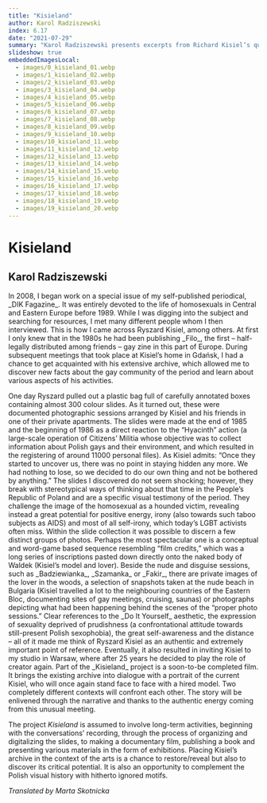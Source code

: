 ```yaml
---
title: "Kisieland"
author: Karol Radziszewski
index: 6.17
date: "2021-07-29"
summary: "Karol Radziszewski presents excerpts from Richard Kisiel’s queer slide archive and his own work on the archive."
slideshow: true
embeddedImagesLocal:
  - images/0_kisieland_01.webp
  - images/1_kisieland_02.webp
  - images/2_kisieland_03.webp
  - images/3_kisieland_04.webp
  - images/4_kisieland_05.webp
  - images/5_kisieland_06.webp
  - images/6_kisieland_07.webp
  - images/7_kisieland_08.webp
  - images/8_kisieland_09.webp
  - images/9_kisieland_10.webp
  - images/10_kisieland_11.webp
  - images/11_kisieland_12.webp
  - images/12_kisieland_13.webp
  - images/13_kisieland_14.webp
  - images/14_kisieland_15.webp
  - images/15_kisieland_16.webp
  - images/16_kisieland_17.webp
  - images/17_kisieland_18.webp
  - images/18_kisieland_19.webp
  - images/19_kisieland_20.webp
---
```


<TitleSlide>

# Kisieland

## Karol Radziszewski

</TitleSlide>

<TextSlide>
  In 2008, I began work on a special issue of my self-published periodical, _DIK
  Fagazine_. It was entirely devoted to the life of homosexuals in Central and
  Eastern Europe before 1989. While I was digging into the subject and searching
  for resources, I met many different people whom I then interviewed. This is
  how I came across Ryszard Kisiel, among others. At first I only knew that in
  the 1980s he had been publishing _Filo_, the first – half-legally distributed
  among friends – gay zine in this part of Europe. During subsequent meetings
  that took place at Kisiel’s home in Gdańsk, I had a chance to get acquainted
  with his extensive archive, which allowed me to discover new facts about the
  gay community of the period and learn about various aspects of his activities.
</TextSlide>

<FullscreenImageSlide
  image={props.localImages[0]}
  caption="Slide from the archive of Ryszard Kisiel. Courtesy of Karol Radziszewski."
/>

<TextSlide>
  One day Ryszard pulled out a plastic bag full of carefully annotated boxes
  containing almost 300 colour slides. As it turned out, these were documented
  photographic sessions arranged by Kisiel and his friends in one of their
  private apartments. The slides were made at the end of 1985 and the beginning
  of 1986 as a direct reaction to the “Hyacinth” action (a large-scale operation
  of Citizens’ Militia whose objective was to collect information about Polish
  gays and their environment, and which resulted in the registering of around
  11000 personal files). As Kisiel admits: “Once they started to uncover us,
  there was no point in staying hidden any more. We had nothing to lose, so we
  decided to do our own thing and not be bothered by anything.”
</TextSlide>

<ViewportImageSlide>
  <ViewportImage
    image={props.localImages[4]}
    caption="Slide from the archive of Ryszard Kisiel. Courtesy of Karol Radziszewski."
  ></ViewportImage>
</ViewportImageSlide>

<ViewportImageSlide>
  <ViewportImage
    image={props.localImages[5]}
    caption="Slide from the archive of Ryszard Kisiel. Courtesy of Karol Radziszewski."
  ></ViewportImage>
</ViewportImageSlide>

<TextSlide>
  The slides I discovered do not seem shocking; however, they break with
  stereotypical ways of thinking about that time in the People’s Republic of
  Poland and are a specific visual testimony of the period. They challenge the
  image of the homosexual as a hounded victim, revealing instead a great
  potential for positive energy, irony (also towards such taboo subjects as
  AIDS) and most of all self-irony, which today’s LGBT activists often miss.
</TextSlide>

<CarouselSlide>
  <Carousel
    images={[
      props.localImages[6],
      props.localImages[7],
      props.localImages[8],
      props.localImages[9],
      props.localImages[10],
    ]}
    captions={[
      "Slide from the archive of Ryszard Kisiel. Courtesy of Karol Radziszewski.",
      "Slide from the archive of Ryszard Kisiel. Courtesy of Karol Radziszewski.",
      "Slide from the archive of Ryszard Kisiel. Courtesy of Karol Radziszewski.",
      "Slide from the archive of Ryszard Kisiel. Courtesy of Karol Radziszewski.",
      "Slide from the archive of Ryszard Kisiel. Courtesy of Karol Radziszewski.",
    ]}
  />
</CarouselSlide>

<TextSlide>
  Within the slide collection it was possible to discern a few distinct groups
  of photos. Perhaps the most spectacular one is a conceptual and word-game
  based sequence resembling “film credits,” which was a long series of
  inscriptions pasted down directly onto the naked body of Waldek (Kisiel’s
  model and lover). Beside the nude and disguise sessions, such as
  _Badziewianka_, _Szamanka_ or _Fakir_, there are private images of the lover
  in the woods, a selection of snapshots taken at the nude beach in Bulgaria
  (Kisiel travelled a lot to the neighbouring countries of the Eastern Bloc,
  documenting sites of gay meetings, cruising, saunas) or photographs depicting
  what had been happening behind the scenes of the “proper photo sessions.”
</TextSlide>

<CarouselSlide>
  <Carousel
    images={[props.localImages[1], props.localImages[2], props.localImages[3]]}
    captions={[
      "Slide from the archive of Ryszard Kisiel. Courtesy of Karol Radziszewski.",
      "Slide from the archive of Ryszard Kisiel. Courtesy of Karol Radziszewski.",
      "Slide from the archive of Ryszard Kisiel. Courtesy of Karol Radziszewski.",
    ]}
  />
</CarouselSlide>

<TextSlide>
  Clear references to the _Do It Yourself_ aesthetic, the expression of
  sexuality deprived of prudishness (a confrontational attitude towards
  still-present Polish sexophobia), the great self-awareness and the distance –
  all of it made me think of Ryszard Kisiel as an authentic and extremely
  important point of reference. Eventually, it also resulted in inviting Kisiel
  to my studio in Warsaw, where after 25 years he decided to play the role of
  creator again. Part of the _Kisieland_ project is a soon-to-be completed film.
  It brings the existing archive into dialogue with a portrait of the current
  Kisiel, who will once again stand face to face with a hired model. Two
  completely different contexts will confront each other. The story will be
  enlivened through the narrative and thanks to the authentic energy coming from
  this unusual meeting.
</TextSlide>

<SplitSlide rightSticky>
  <CenterImageSlide
    image={props.localImages[12]}
    caption="Karol Radziszewski, photo from the film set for *Kisieland*."
  />
  <CenterImageSlide
    image={props.localImages[13]}
    caption="Karol Radziszewski, photo from the film set for *Kisieland*."
  />
</SplitSlide>

<SplitSlide rightSticky>
  <CenterImageSlide
    image={props.localImages[11]}
    caption="Karol Radziszewski, photo from the film set for *Kisieland*."
  />
  <CenterImageSlide
    image={props.localImages[18]}
    caption="Karol Radziszewski, photo from the film set for *Kisieland*."
  />
</SplitSlide>

<TextSlide>

The project _Kisieland_ is assumed to involve long-term activities, beginning with the conversations’ recording, through the process of organizing and digitalizing the slides, to making a documentary film, publishing a book and presenting various materials in the form of exhibitions. Placing Kisiel’s archive in the context of the arts is a chance to restore/reveal but also to discover its critical potential. It is also an opportunity to complement the Polish visual history with hitherto ignored motifs.

_Translated by Marta Skotnicka_

</TextSlide>

<CarouselSlide>
  <Carousel
    images={[
      props.localImages[14],
      props.localImages[15],
      props.localImages[17],
      props.localImages[16],
      props.localImages[19],
    ]}
    captions={[
      "Karol Radziszewski, photo from the film set for *Kisieland*.",
      "Karol Radziszewski, photo from the film set for *Kisieland*.",
      "Karol Radziszewski, photo from the film set for *Kisieland*.",
      "Karol Radziszewski, photo from the film set for *Kisieland*.",
      "Karol Radziszewski, photo from the film set for *Kisieland*.",
    ]}
  />
</CarouselSlide>
